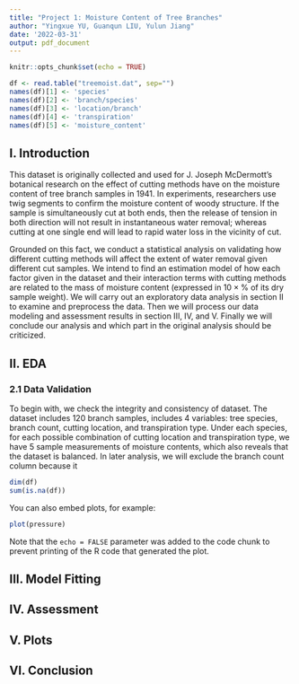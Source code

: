 ```yaml
---
title: "Project 1: Moisture Content of Tree Branches"
author: "Yingxue YU, Guanqun LIU, Yulun Jiang"
date: '2022-03-31'
output: pdf_document
---
```

```r
knitr::opts_chunk$set(echo = TRUE)
```

```r
df <- read.table("treemoist.dat", sep="")
names(df)[1] <- 'species'
names(df)[2] <- 'branch/species'
names(df)[3] <- 'location/branch'
names(df)[4] <- 'transpiration'
names(df)[5] <- 'moisture_content'
```

## I. Introduction
This dataset is originally collected and used for J. Joseph McDermott's botanical research on the effect of cutting methods have on the moisture content of tree branch samples in 1941. In experiments, researchers use twig segments to confirm the moisture content of woody structure. If the sample is simultaneously cut at both ends, then the release of tension in both direction will not result in instantaneous water removal; whereas cutting at one single end will lead to rapid water loss in the vicinity of cut. 

Grounded on this fact, we conduct a statistical analysis on validating how different cutting methods will affect the extent of water removal given different cut samples. We intend to find an estimation model of how each factor given in the dataset and their interaction terms with cutting methods are related to the mass of moisture content (expressed in $10 \times \%$ of its dry sample weight). We will carry out an exploratory data analysis in section II to examine and preprocess the data. Then we will process our data modeling and assessment results in section III, IV, and V. Finally we will conclude our analysis and which part in the original analysis should be criticized. 

## II. EDA
### 2.1 Data Validation
To begin with, we check the integrity and consistency of dataset. The dataset includes $120$ branch samples, includes 4 variables: tree species, branch count, cutting location, and transpiration type. Under each species, for each possible combination of cutting location and transpiration type, we have $5$ sample measurements of moisture contents, which also reveals that the dataset is balanced. In later analysis, we will exclude the branch count column because it 
```r
dim(df)
sum(is.na(df))
```

You can also embed plots, for example:

```r
plot(pressure)
```

Note that the `echo = FALSE` parameter was added to the code chunk to prevent printing of the R code that generated the plot.

## III. Model Fitting

## IV. Assessment

## V. Plots

## VI. Conclusion

